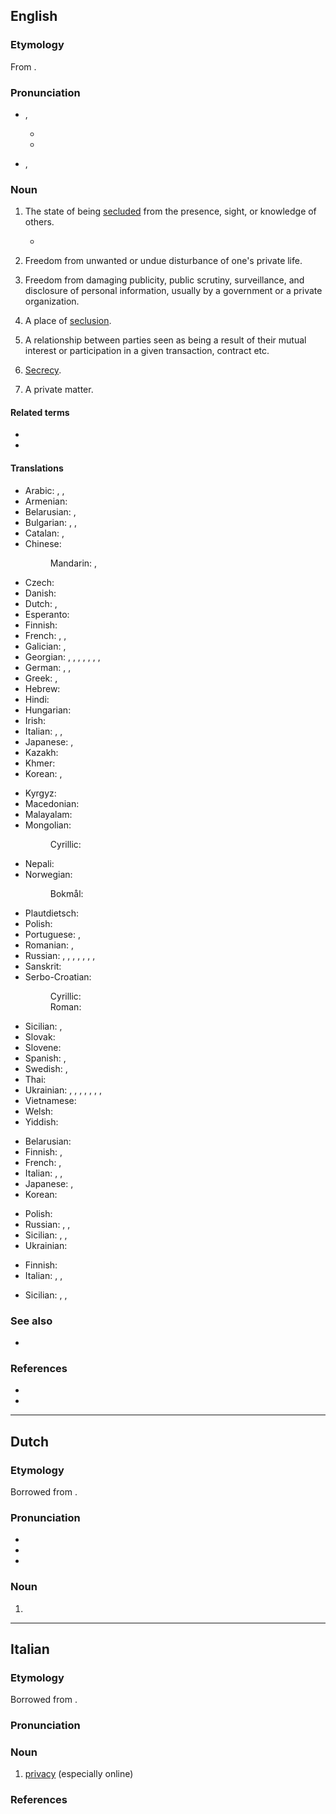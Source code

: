 ==English==
{{wikipedia}}
{{wikipedia|Privacy (disambiguation)|Kinds of information privacy}}

===Etymology===
From {{suffix|en|private|cy}}.

===Pronunciation===
* {{a|UK}} {{enPR|prĭ'və-sē}}, {{IPA|en|/ˈpɹɪv.ə.si/|/ˈpɹaɪ.və.si/|}}
** {{audio|en|LL-Q1860 (eng)-Vealhurl-privacy2.wav|Audio (RP)}}
** {{audio|en|LL-Q1860 (eng)-Vealhurl-privacy.wav|Audio (RP)}}
* {{a|GA}} {{enPR|prī'və-sē}}, {{IPA|en|/ˈpɹaɪ.və.si/}}

===Noun===
{{en-noun|~}}

# {{lb|en|uncountable}} The state of being [[seclude]]d from the presence, sight, or knowledge of others.
#: {{ux|en|I need my '''privacy''', so please stay out of my room.}}
#* {{RQ:Hough Purchase Price|chapter=II|passage=Carried somehow, somewhither, for some reason, on these surging floods, were these travelers,{{nb...}}. Even such a boat as the ''Mount Vernon'' offered a total deck space so cramped as to leave secrecy or '''privacy''' well out of the question, even had the motley and democratic assemblage of passengers been disposed to accord either.}}
# {{lb|en|uncountable}} Freedom from unwanted or undue disturbance of one's private life.
#: {{ux|en|It takes a village to rob one of a sense of '''privacy'''.}}
# {{lb|en|uncountable}} Freedom from damaging publicity, public scrutiny, surveillance, and disclosure of personal information, usually by a government or a private organization.
#: {{ux|en|'''Privacy''' is assumed by many to be among common-law rights.}}
# {{lb|en|countable|obsolete}} A place of [[seclusion]].
# {{lb|en|obsolete|legal}} A relationship between parties seen as being a result of their mutual interest or participation in a given transaction, contract etc.
#: {{syn|en|privity}}
# {{lb|en|obsolete}} [[secrecy|Secrecy]].
# {{lb|en|countable|obsolete}} A private matter.
#: {{syn|en|secret}}

====Related terms====
* {{l|en|antiprivacy}}
* {{l|en|private}}

====Translations====
{{trans-top|state of being secluded}}
* Arabic: {{t|ar|سِرِّيَّة|f}}, {{t+|ar|خَلْوَة|f}}, {{t|ar|خُصُوصِيَّة|f}}
* Armenian: {{t+|hy|գաղտնիություն}}
* Belarusian: {{t|be|прыва́тнасць|f}}, {{t|be|канфідэнцыя́льнасць|f}} {{qualifier|confidentiality}}
* Bulgarian: {{t+|bg|уедине́ние|n}}, {{t+|bg|самота́|f}}, {{t+|bg|[[личен|ли́чно]] [[простра́нство]]|n}} {{qualifier|personal space}}
* Catalan: {{t|ca|privacitat|f}}, {{t|ca|privadesa|f}}
* Chinese:
*: Mandarin: {{t+|cmn|隱私}}, {{t+|cmn|隐私|tr=yǐnsī}}
* Czech: {{t+|cs|soukromí|n}}
* Danish: {{t|da|privatliv|n}}
* Dutch: {{t+|nl|afzondering|f}}, {{t+|nl|privacy|f}}
* Esperanto: {{t|eo|privateco}}
* Finnish: {{t+|fi|yksityisyys}}
* French: {{t+|fr|intimité|f}}, {{t+|fr|vie privée|f}}, {{t+|fr|confidentialité}}
* Galician: {{t+|gl|intimidade|f}}, {{t|gl|privacidade|f}}
* Georgian: {{t|ka|კონფიდენციალობა}}, {{t|ka|ინტიმურობა}}, {{t|ka|განმარტოება}}, {{t|ka|მარტოობა}}, {{t|ka|განცალკევება}}, {{t|ka|სიმარტოვე}}, {{t|ka|საიდუმლოება}} {{qualifier|of information}}, {{t|ka|პრივატულობა}}
* German: {{t+|de|Zurückgezogenheit|f}}, {{t+|de|Privatsphäre|f}}, {{t+|de|Privatheit|f}}
* Greek: {{t+|el|μυστικότητα|f}}, {{t+|el|ιδιωτικότητα|f}}
* Hebrew: {{t+|he|פְּרָטִיּוּת|f|tr=pratiyút}}
* Hindi: {{t+|hi|एकांत|m}}
* Hungarian: {{t+|hu|magánélet}}
* Irish: {{t|ga|príobháideachas|m}}
* Italian: {{t+|it|privatezza|f}}, {{t+|it|intimità|f}}, {{t+|it|privacy|f}}
* Japanese: {{t+|ja|プライバシー|tr=puraibashī}}, {{t|ja|プライヴァシー|tr=puraivashī}}
* Kazakh: {{t|kk|приваттылық}}
* Khmer: {{t|km|បុគ្គលិកភាព}}
* Korean: {{t+|ko|사생활(私生活)}}, {{t+|ko|프라이버시}}
{{trans-mid}}
* Kyrgyz: {{t|ky|купуялык}}
* Macedonian: {{t|mk|приватност|f}}
* Malayalam: {{t|ml|സ്വകാര്യത}}
* Mongolian:
*: Cyrillic: {{t|mn|хувийн нууцлал}}
* Nepali: {{t+|ne|गोपनियता}}
* Norwegian:
*: Bokmål: {{t|nb|privatliv|n}}
* Plautdietsch: {{t|pdt|Veborjenheit|f}}
* Polish: {{t+|pl|prywatność|f}}
* Portuguese: {{t+|pt|intimidade|f}}, {{t+|pt|privacidade|f}}
* Romanian: {{t+|ro|intimitate|f}}, {{t|ro|confidențialitate|f}}
* Russian: {{t+|ru|уедине́ние|n}} {{qualifier|seclusion}}, {{t+|ru|прива́тность|f}}, {{t+|ru|пра́йвеси|n|tr=prájvɛsi}}, {{t+|ru|пра́йвеси|n}}, {{t|ru|[[неприкоснове́нность]] [[частный|ча́стной]] [[жизнь|жи́зни]]|n}} {{qualifier|legalese}}, {{t+|ru|секре́тность|f}} {{qualifier|secrecy}}, {{t+|ru|конфиденциа́льность|f|tr=konfidɛnciálʹnostʹ}} {{qualifier|confidentiality}}, {{t+|ru|[[личный|ли́чное]] [[простра́нство]]|n}} {{qualifier|personal space}}
* Sanskrit: {{t+|sa|रहस्|n}}
* Serbo-Croatian:
*: Cyrillic: {{t|sh|прива́тно̄ст|f}}
*: Roman: {{t+|sh|privátnōst|f}}
* Sicilian: {{t|scn|privatizza|f}}, {{t|scn|ntimità|f}}
* Slovak: {{t|sk|súkromie|n}}
* Slovene: {{t|sl|zasebnost|f}}
* Spanish: {{t+|es|intimidad|f}}, {{t+|es|privacidad|f}}
* Swedish: {{t+|sv|avskildhet|c}}, {{t+|sv|privatliv}}
* Thai: {{t|th|ความเป็นส่วนตัว}}
* Ukrainian: {{t|uk|самота́|f}}, {{t|uk|самотина́|f}}, {{t|uk|самоти́на|f}}, {{t|uk|самі́тність|f}}, {{t|uk|само́тність|f}}, {{t|uk|прива́тність|f}}, {{t|uk|конфіденці́йність|f}} {{qualifier|confidentiality}}, {{t+|uk|[[недоторка́нність]] [[приватний|прива́тного]] [[життя́]]|f}} {{qualifier|legalese}}
* Vietnamese: {{t|vi|sự riêng tư}}
* Welsh: {{t|cy|preifatrwydd|m}}
* Yiddish: {{t|yi|פּריוואַטיקייט|f}}
{{trans-bottom}}

{{trans-top|freedom from unwanted disturbance}}
* Belarusian: {{t|be|прыва́тнасць|f}}
* Finnish: {{t+|fi|yksityisyys}}, {{t+|fi|rauha}}
* French: {{t+|fr|tranquillité|f}}, {{t+|fr|intimité|f}}
* Italian: {{t+|it|riservatezza|f}}, {{t+|it|privatezza|f}}, {{t+|it|privacy|f}}
* Japanese: {{t+|ja|プライバシー |tr=puraibashī}}, {{t|ja|プライヴァシー|tr=puraivashī}}
* Korean: {{t+|ko|프라이버시}}
{{trans-mid}}
* Polish: {{t+|pl|prywatność|f}}
* Russian: {{t+|ru|прива́тность|f}}, {{t+|ru|пра́йвеси|f|tr=prájvɛsi}}, {{t+|ru|пра́йвеси|f}}
* Sicilian: {{t|scn|privatizza|f}}, {{t|scn|risirbatizza|f}}, {{t|scn|privacy|f}}
* Ukrainian: {{t|uk|прива́тність|f}}
{{trans-bottom}}

{{trans-top|freedom from publicity, scrutiny, surveillance, etc.}}
* Finnish: {{t+|fi|yksityisyys}}
* Italian: {{t+|it|riservatezza|f}}, {{t+|it|privatezza|f}}, {{t+|it|privacy|f}}
{{trans-mid}}
* Sicilian: {{t|scn|privatizza|f}}, {{t|scn|risirbatizza|f}}, {{t|scn|privacy|f}}
{{trans-bottom}}

===See also===
* {{l|en|mind one's own business}}

===References===
* {{R:OneLook}}
* {{R:Century 1911}}

----

==Dutch==
{{wikipedia|lang=nl}}

===Etymology===
Borrowed from {{bor|nl|en|privacy}}.

===Pronunciation===
* {{IPA|nl|/ˈpraːi̯.vəˌsi/|/ˈprɑi̯.vəˌsi/}}
* {{audio|nl|Nl-privacy.ogg|Audio}}
* {{hyphenation|nl|pri|va|cy}}

===Noun===
{{nl-noun|f|-|-}}

# {{l|en|privacy}}

----

==Italian==

===Etymology===
Borrowed from {{bor|it|en|privacy}}.

===Pronunciation===
{{it-pr|pràiva[s]i,!prìva[s]i<ref:{{R:it:DiPI}} !!! {{R:it:Olivetti}}>}}

===Noun===
{{it-noun|f|#}}

# [[#English|privacy]] (especially online)

===References===
<references />